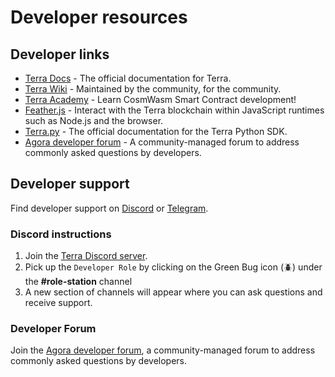 # Developer resources

## Developer links

- [Terra Docs](http://docs.station.money) - The official documentation for Terra.
- [Terra Wiki](https://terrawiki.org/) - Maintained by the community, for the community.
- [Terra Academy](https://academy.station.money/) - Learn CosmWasm Smart Contract development!
- [Feather.js](https://docs.station.money/develop/feather-js) - Interact with the Terra blockchain within JavaScript runtimes such as Node.js and the browser.
- [Terra.py](https://terra-money.github.io/terra.py/) - The official documentation for the Terra Python SDK.
- [Agora developer forum](https://agora.station.money/c/developer/20) - A community-managed forum to address commonly asked questions by developers.

## Developer support

Find developer support on [Discord](https://terra.sc/discord) or [Telegram](https://t.me/+gCxCPohmVBkyNDRl).

### Discord instructions

1. Join the [Terra Discord server](https://terra.sc/discord).
2. Pick up the `Developer Role` by clicking on the Green Bug icon (🪲) under the **#role-station** channel
3. A new section of channels will appear where you can ask questions and receive support.

### Developer Forum

Join the [Agora developer forum](https://agora.station.money/c/developer/20), a community-managed forum to address commonly asked questions by developers.
